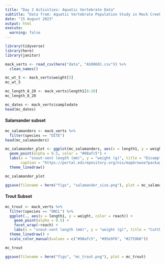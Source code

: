 ```yaml
---
title: "Day 2 Activities: Aquatic Vertebrate Data"
subtitle: "Data from: Aquatic Vertebrate Population Study in Mack Creek, Andrews Experimental Forest, 1987 to present"
date: "15 August 2023"
output: html
execute: 
  warning: false
---
```


```r
library(tidyverse)
library(here)
library(janitor)
```

```r
mack_verts <- read_csv(here("data", "AS00601.csv")) %>%
  clean_names()
```

```r
mc_wt_5 <- mack_verts$weight[5]
mc_wt_5

mc_length_8_20 <- mack_verts$length1[8:20]
mc_length_8_20

mc_dates <- mack_verts$sampledate
head(mc_dates)
```

#### Salamander subset

```r
mc_salamanders <- mack_verts %>%
  filter(species == "DITE")
head(mc_salamanders)
```

```r
mc_salamander_plot <- ggplot(mc_salamanders, aes(x = length1, y = weight)) +
  geom_point(alpha = 0.5, color = "#98afc5") +
  labs(x = "snout-vent length (mm)", y = "weight (g)", title = "Dicamptodon tenebrosus snout-vent length vs weight",
       caption = "https://portal.edirepository.org/nis/mapbrowse?packageid=knb-lter-and.4027.14") +
  theme_linedraw()

mc_salamander_plot
```

```r
ggsave(filename = here("figs", "salamander_size.png"), plot = mc_salamander_plot)
```

#### Trout Subset

```r
mc_trout <- mack_verts %>%
  filter(species == "ONCL") %>%
  ggplot(., aes(x = length1, y = weight, color = reach)) +
    geom_point(alpha = 0.5) +
    facet_wrap(~reach) +
    labs(x = "snout-vent length (mm)", y = "weight (g)", title = "Cutthroat Trout snout-vent length vs weight", caption = "https://portal.edirepository.org/nis/mapbrowse?packageid=knb-lter-and.4027.14", color = "Reach") +
  theme_linedraw() +
  scale_color_manual(values = c("#98afc5", "#95e9f6", "#2759b0"))

mc_trout
```

```r
ggsave(filename = here("figs", "mc_trout.png"), plot = mc_trout)
```

